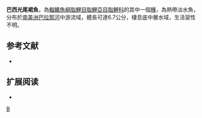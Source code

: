 {{Speciesbox 
| taxon = Hasemania crenuchoides
| status = NE
| status_system = IUCN3.1
| authority =  [[Zarske|Zarske]] & [[Géry|Géry]], 1999
| synonyms = 
}}
'''巴西光尾裙魚'''，為[[輻鰭魚綱|輻鰭魚綱]][[脂鯉目|脂鯉目]][[脂鯉亞目|脂鯉亞目]][[脂鯉科|脂鯉科]]的其中一個[[種|種]]，為熱帶淡水魚，分布於[[南美洲|南美洲]][[巴拉那河|巴拉那河]]中游流域，體長可達6.7公分，棲息底中層水域，生活習性不明。

==参考文献==
{{refbegin}}
*{{FishBase_species|genus=Gymnotichthys|species=crenuchoides|year=2013|month=11}}
{{refend}}

== 扩展阅读 ==
{{refbegin}}
*{{wikispecies-inline|Gymnotichthys crenuchoides|巴西光尾裙魚}}
{{refend}}
{{Taxonbar|from=Q6413743}}

[[Category:光尾裙魚屬|B]]


{{魚類小作品}}